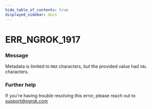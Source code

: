 ```yaml
---
hide_table_of_contents: true
displayed_sidebar: docs
---
```



# ERR_NGROK_1917

### Message

Metadata is limited to `MAX` characters, but the provided value had `VAL` characters.

### Further help

If you're having trouble resolving this error, please reach out to [support@ngrok.com](mailto:support@ngrok.com?subject=Help%20with%20ERR_NGROK_1917)

<ErrorDetails error="err_ngrok_1917" />
